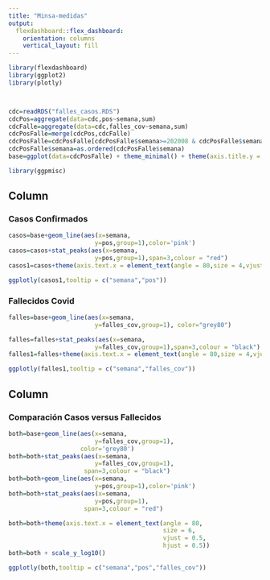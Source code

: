 ```yaml
---
title: "Minsa-medidas"
output: 
  flexdashboard::flex_dashboard:
    orientation: columns
    vertical_layout: fill
---
```


```r
library(flexdashboard)
library(ggplot2)
library(plotly)



cdc=readRDS("falles_casos.RDS")
cdcPos=aggregate(data=cdc,pos~semana,sum)
cdcFalle=aggregate(data=cdc,falles_cov~semana,sum)
cdcPosFalle=merge(cdcPos,cdcFalle)
cdcPosFalle=cdcPosFalle[cdcPosFalle$semana>=202008 & cdcPosFalle$semana<=202113,]
cdcPosFalle$semana=as.ordered(cdcPosFalle$semana)
base=ggplot(data=cdcPosFalle) + theme_minimal() + theme(axis.title.y = element_blank()) +xlab("Año-Semana")

library(ggpmisc)


```





Column {data-width=350}
-----------------------------------------------------------------------

### Casos Confirmados

```r

casos=base+geom_line(aes(x=semana,
                        y=pos,group=1),color='pink')
casos=casos+stat_peaks(aes(x=semana,
                        y=pos,group=1),span=3,colour = "red")
casos1=casos+theme(axis.text.x = element_text(angle = 80,size = 4,vjust = 0.5,hjust = 0.5))

ggplotly(casos1,tooltip = c("semana","pos"))
```

### Fallecidos Covid

```r

falles=base+geom_line(aes(x=semana,
                        y=falles_cov,group=1), color="grey80")

falles=falles+stat_peaks(aes(x=semana,
                        y=falles_cov,group=1),span=3,colour = "black")
falles1=falles+theme(axis.text.x = element_text(angle = 80,size = 4,vjust = 0.5,hjust = 0.5))

ggplotly(falles1,tooltip = c("semana","falles_cov"))
```




Column {data-width=650}
-----------------------------------------------------------------------

### Comparación Casos versus Fallecidos
```r
both=base+geom_line(aes(x=semana,
                        y=falles_cov,group=1),
                    color='grey80')
both=both+stat_peaks(aes(x=semana,
                        y=falles_cov,group=1),
                     span=3,colour = "black")
both=both+geom_line(aes(x=semana,
                        y=pos,group=1),color='pink')
both=both+stat_peaks(aes(x=semana,
                        y=pos,group=1),
                     span=3,colour = "red")

both=both+theme(axis.text.x = element_text(angle = 80,
                                           size = 6,
                                           vjust = 0.5,
                                           hjust = 0.5))
both=both + scale_y_log10()

ggplotly(both,tooltip = c("semana","pos","falles_cov"))

```


